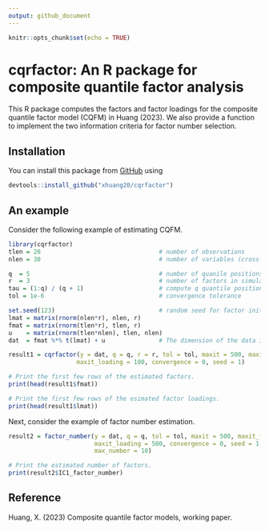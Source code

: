```yaml
---
output: github_document
---
```


```r
knitr::opts_chunk$set(echo = TRUE)
```

# cqrfactor: An R package for composite quantile factor analysis

This R package computes the factors and factor loadings for the composite 
quantile factor model (CQFM) in Huang (2023). We also provide a function to 
implement the two information criteria for factor number selection.

## Installation

You can install this package from [GitHub](https://github.com/xhuang20/cqrfactor.git)
using

```r
devtools::install_github("xhuang20/cqrfactor")
```

## An example

Consider the following example of estimating CQFM.

```r
library(cqrfactor)
tlen = 20                                 # number of observations
nlen = 30                                 # number of variables (cross-section units)

q  = 5                                    # number of quanile positions in CQFM
r  = 3                                    # number of factors in simulation
tau = (1:q) / (q + 1)                     # compute q quantile positions
tol = 1e-6                                # convergence tolerance 

set.seed(123)                             # random seed for factor initialization
lmat = matrix(rnorm(nlen*r), nlen, r)
fmat = matrix(rnorm(tlen*r), tlen, r)
u    = matrix(rnorm(tlen*nlen), tlen, nlen)
dat  = fmat %*% t(lmat) + u               # The dimension of the data is tlen*nlen.

result1 = cqrfactor(y = dat, q = q, r = r, tol = tol, maxit = 500, maxit_factor = 500, 
                   maxit_loading = 100, convergence = 0, seed = 1)

# Print the first few rows of the estimated factors.
print(head(result1$fmat))

# Print the first few rows of the esimated factor loadings.
print(head(result1$lmat))
```

Next, consider the example of factor number estimation.

```r
result2 = factor_number(y = dat, q = q, tol = tol, maxit = 500, maxit_factor = 500, 
                        maxit_loading = 500, convergence = 0, seed = 1, 
                        max_number = 10) 

# Print the estimated number of factors.
print(result2$IC1_factor_number)
```

## Reference

Huang, X. (2023) Composite quantile factor models, working paper.

